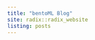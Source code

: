 ```yaml
---
title: "bentoML Blog"
site: radix::radix_website
listing: posts
---
```



<!-- Global site tag (gtag.js) - Google Analytics -->
<script>
(function(i,s,o,g,r,a,m){i['GoogleAnalyticsObject']=r;i[r]=i[r]||function(){
(i[r].q=i[r].q||[]).push(arguments)},i[r].l=1*new Date();a=s.createElement(o),
m=s.getElementsByTagName(o)[0];a.async=1;a.src=g;m.parentNode.insertBefore(a,m)
})(window,document,'script','//www.google-analytics.com/analytics.js','ga');

ga('create', 'UA-128354938-1', 'bentoml.com', {
  'anonymizeIp': true
  , 'storage': 'none'
  , 'clientId': window.localStorage.getItem('ga_clientId')
});
ga(function(tracker) {
  window.localStorage.setItem('ga_clientId', tracker.get('clientId'));
});
ga('send', 'pageview');
</script>

<link rel="stylesheet" type="text/css" href="css/cookieconsent.min.css" />
<script src="js/cookieconsent.min.js"></script>
<script>
window.addEventListener("load", function(){
window.cookieconsent.initialise({
  "palette": {
    "popup": {
      "background": "#000"
    },
    "button": {
      "background": "#f1d600"
    }
  },
  "position": "bottom-right",
  "content": {
    "message": "This website uses cookies for Google Analytics so that I know how many people are reading the book and which chapters are the most popular. The book website doesn't collect any personal data."
  }
})});
</script>
